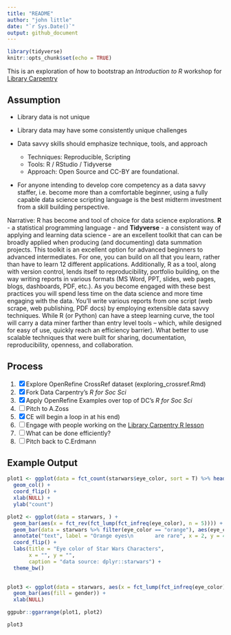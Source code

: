 ```yaml
---
title: "README"
author: "john little"
date: "`r Sys.Date()`"
output: github_document
---
```


<!-- .md file is auto generate from the .Rmd file.  Do note edit the .md file.  Do edit and knit the .Rmd file -->

```r
library(tidyverse)
knitr::opts_chunk$set(echo = TRUE)
```

This is an exploration of how to bootstrap an *Introduction to R* workshop for [Library Carpentry](https://librarycarpentry.org/)

## Assumption

- Library data is not unique
- Library data may have some consistently unique challenges
- Data savvy skills should emphasize technique, tools, and approach

    - Techniques:  Reproducible, Scripting
    - Tools:  R / RStudio / Tidyverse
    - Approach:  Open Source and CC-BY are foundational.  
    
- For anyone intending to develop core competency as a data savvy staffer, i.e. become more than a comfortable beginner, using a fully capable data science scripting language is the best midterm investment from a skill building perspective. 
    
Narrative:  R has become and tool of choice for data science explorations.  **R** - a statistical programming language - and **Tidyverse** - a consistent way of applying and learning data science - are an excellent toolkit that can can be broadly applied when producing (and documenting) data summation projects.  This toolkit is an excellent option for advanced beginners to advanced intermediates.  For one, you can build on all that you learn, rather than have to learn 12 different applications.  Additionally, R as a  tool, along with version control, lends itself to reproducibility, portfolio building, on the way writing reports in various formats (MS Word, PPT, slides, web pages, blogs, dashboards, PDF, etc.).  As you become engaged with these best practices you will spend less time on the data science and more time engaging with the data.  You'll write various reports from one script  (web scrape, web publishing, PDF docs) by employing extensible data savvy techniques.  While R (or Python) can have a steep learning curve, the tool will carry a data miner farther than entry level tools -- which, while designed for easy of use, quickly reach an efficiency barrier).  What better to use scalable techniques that were built for sharing, documentation, reproducibility, openness, and collaboration.

## Process

1. [x] Explore OpenRefine CrossRef dataset  (exploring_crossref.Rmd)
1. [x] Fork Data Carpentry's _R for Soc Sci_
1. [x] Apply OpenRefine Examples over top of DC's _R for Soc Sci_
1. [ ] Pitch to A.Zoss
1. [x] CE will begin a loop in at his end)
1. [ ] Engage with people working on the [Library Carpentry R lesson](https://github.com/LibraryCarpentry/lc-r)
1. [ ] What can be done efficiently?
1. [ ] Pitch back to C.Erdmann 


## Example Output

```r
plot1 <- ggplot(data = fct_count(starwars$eye_color, sort = T) %>% head(6), aes(x = f, y = n)) +
  geom_col() +
  coord_flip() +
  xlab(NULL) +
  ylab("count")

plot2 <- ggplot(data = starwars, ) +
  geom_bar(aes(x = fct_rev(fct_lump(fct_infreq(eye_color), n = 5)))) +
  geom_bar(data = starwars %>% filter(eye_color == "orange"), aes(eye_color), fill = "orange") +
  annotate("text", label = "Orange eyes\n       are rare", x = 2, y = 4.2) +
  coord_flip() +
  labs(title = "Eye color of Star Wars Characters",
       x = "", y = "",
       caption = "data source: dplyr::starwars") +
  theme_bw()
  

plot3 <- ggplot(data = starwars, aes(x = fct_lump(fct_infreq(eye_color), n = 5))) +
  geom_bar(aes(fill = gender)) +
  xlab(NULL)

ggpubr::ggarrange(plot1, plot2)

plot3
```
